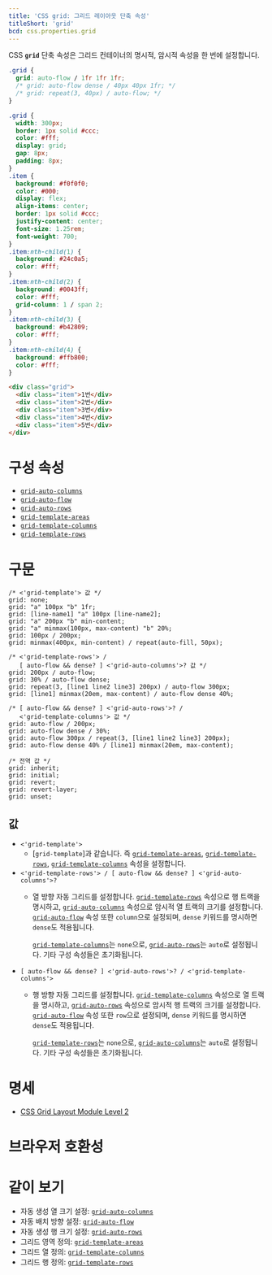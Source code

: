 ```yaml
---
title: 'CSS grid: 그리드 레이아웃 단축 속성'
titleShort: 'grid'
bcd: css.properties.grid
---
```


CSS **`grid`** 단축 속성은 그리드 컨테이너의 명시적, 암시적 속성을 한 번에 설정합니다.

```css hidden name=demo
.grid {
  grid: auto-flow / 1fr 1fr 1fr;
  /* grid: auto-flow dense / 40px 40px 1fr; */
  /* grid: repeat(3, 40px) / auto-flow; */
}
```

```css hidden editable=false name=demo filename=style
.grid {
  width: 300px;
  border: 1px solid #ccc;
  color: #fff;
  display: grid;
  gap: 8px;
  padding: 8px;
}
.item {
  background: #f0f0f0;
  color: #000;
  display: flex;
  align-items: center;
  border: 1px solid #ccc;
  justify-content: center;
  font-size: 1.25rem;
  font-weight: 700;
}
.item:nth-child(1) {
  background: #24c0a5;
  color: #fff;
}
.item:nth-child(2) {
  background: #0043ff;
  color: #fff;
  grid-column: 1 / span 2;
}
.item:nth-child(3) {
  background: #b42809;
  color: #fff;
}
.item:nth-child(4) {
  background: #ffb800;
  color: #fff;
}
```

```html hidden name=demo
<div class="grid">
  <div class="item">1번</div>
  <div class="item">2번</div>
  <div class="item">3번</div>
  <div class="item">4번</div>
  <div class="item">5번</div>
</div>
```

<LiveExample height={200} lang="css" name="demo" />

# 구성 속성

- [`grid-auto-columns`]
- [`grid-auto-flow`]
- [`grid-auto-rows`]
- [`grid-template-areas`]
- [`grid-template-columns`]
- [`grid-template-rows`]

# 구문

```css-prop
/* <'grid-template'> 값 */
grid: none;
grid: "a" 100px "b" 1fr;
grid: [line-name1] "a" 100px [line-name2];
grid: "a" 200px "b" min-content;
grid: "a" minmax(100px, max-content) "b" 20%;
grid: 100px / 200px;
grid: minmax(400px, min-content) / repeat(auto-fill, 50px);

/* <'grid-template-rows'> /
   [ auto-flow && dense? ] <'grid-auto-columns'>? 값 */
grid: 200px / auto-flow;
grid: 30% / auto-flow dense;
grid: repeat(3, [line1 line2 line3] 200px) / auto-flow 300px;
grid: [line1] minmax(20em, max-content) / auto-flow dense 40%;

/* [ auto-flow && dense? ] <'grid-auto-rows'>? /
   <'grid-template-columns'> 값 */
grid: auto-flow / 200px;
grid: auto-flow dense / 30%;
grid: auto-flow 300px / repeat(3, [line1 line2 line3] 200px);
grid: auto-flow dense 40% / [line1] minmax(20em, max-content);

/* 전역 값 */
grid: inherit;
grid: initial;
grid: revert;
grid: revert-layer;
grid: unset;
```

## 값

- `<'grid-template'>`
  - [`grid-template`]과 같습니다. 즉 [`grid-template-areas`], [`grid-template-rows`], [`grid-template-columns`] 속성을 설정합니다.
- `<'grid-template-rows'> / [ auto-flow && dense? ] <'grid-auto-columns'>?`
  - 열 방향 자동 그리드를 설정합니다. [`grid-template-rows`] 속성으로 행 트랙을 명시하고, [`grid-auto-columns`] 속성으로 암시적 열 트랙의 크기를 설정합니다. [`grid-auto-flow`] 속성 또한 `column`으로 설정되며, `dense` 키워드를 명시하면 `dense`도 적용됩니다.

     [`grid-template-columns`]는 `none`으로, [`grid-auto-rows`]는 `auto`로 설정됩니다. 기타 구성 속성들은 초기화됩니다.
- `[ auto-flow && dense? ] <'grid-auto-rows'>? / <'grid-template-columns'>`
  - 행 방향 자동 그리드를 설정합니다. [`grid-template-columns`] 속성으로 열 트랙을 명시하고, [`grid-auto-rows`] 속성으로 암시적 행 트랙의 크기를 설정합니다. [`grid-auto-flow`] 속성 또한 `row`으로 설정되며, `dense` 키워드를 명시하면 `dense`도 적용됩니다.

     [`grid-template-rows`]는 `none`으로, [`grid-auto-columns`]는 `auto`로 설정됩니다. 기타 구성 속성들은 초기화됩니다.

# 명세

- [CSS Grid Layout Module Level 2](https://drafts.csswg.org/css-grid/#grid-shorthand)

# 브라우저 호환성

<BrowserCompat data={props.bcd} />

# 같이 보기

- 자동 생성 열 크기 설정: [`grid-auto-columns`]
- 자동 배치 방향 설정: [`grid-auto-flow`]
- 자동 생성 행 크기 설정: [`grid-auto-rows`]
- 그리드 영역 정의: [`grid-template-areas`]
- 그리드 열 정의: [`grid-template-columns`]
- 그리드 행 정의: [`grid-template-rows`]

[`grid-auto-columns`]: ./grid-auto-columns
[`grid-auto-flow`]: ./grid-auto-flow
[`grid-auto-rows`]: ./grid-auto-rows
[`grid-template-areas`]: ./grid-template-areas
[`grid-template-columns`]: ./grid-template-columns
[`grid-template-rows`]: ./grid-template-rows